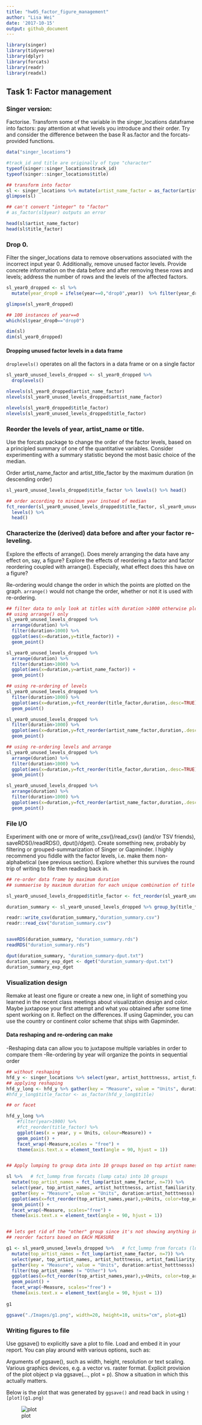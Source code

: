 ```yaml
---
title: "hw05_factor_figure_management"
author: "Lisa Wei"
date: '2017-10-15'
output: github_document
---
```


```r
library(singer)
library(tidyverse)
library(dplyr)
library(forcats)
library(readr)
library(readxl)
```


## Task 1: Factor management

### Singer version:
Factorise. Transform some of the variable in the singer_locations dataframe into factors: pay attention at what levels you introduce and their order. Try and consider the difference between the base R as.factor and the forcats-provided functions.

```r

data("singer_locations")

#track_id and title are originally of type "character"
typeof(singer::singer_locations$track_id)
typeof(singer::singer_locations$title)

## transform into factor
sl <- singer_locations %>% mutate(artist_name_factor = as_factor(artist_name), title_factor = as_factor(title))   ### as_factor() is safer
glimpse(sl)

## can't convert "integer" to "factor"
# as_factor(sl$year) outputs an error

head(sl$artist_name_factor)
head(sl$title_factor)
```


### Drop 0. 
Filter the singer_locations data to remove observations associated with the incorrect input year 0. Additionally, remove unused factor levels. Provide concrete information on the data before and after removing these rows and levels; address the number of rows and the levels of the affected factors.


```r

sl_year0_dropped <- sl %>% 
  mutate(year_drop0 = ifelse(year==0,"drop0",year))  %>% filter(year_drop0!="drop0")

glimpse(sl_year0_dropped)

## 100 instances of year==0
which(sl$year_drop0=="drop0")

dim(sl)
dim(sl_year0_dropped)
```

#### Dropping unused factor levels in a data frame

`droplevels()` operates on all the factors in a data frame or on a single factor

```r
sl_year0_unused_levels_dropped <- sl_year0_dropped %>% 
  droplevels()

nlevels(sl_year0_dropped$artist_name_factor)
nlevels(sl_year0_unused_levels_dropped$artist_name_factor)

nlevels(sl_year0_dropped$title_factor)
nlevels(sl_year0_unused_levels_dropped$title_factor)

```



### Reorder the levels of year, artist_name or title. 
Use the forcats package to change the order of the factor levels, based on a principled summary of one of the quantitative variables. Consider experimenting with a summary statistic beyond the most basic choice of the median.


Order artist_name_factor and artist_title_factor by the maximum duration (in descending order)

```r
sl_year0_unused_levels_dropped$title_factor %>% levels() %>% head()

## order according to minimum year instead of median
fct_reorder(sl_year0_unused_levels_dropped$title_factor, sl_year0_unused_levels_dropped$duration, max,.desc = TRUE) %>% 
  levels() %>% 
  head()


```


### Characterize the (derived) data before and after your factor re-leveling.

Explore the effects of arrange(). Does merely arranging the data have any effect on, say, a figure?
Explore the effects of reordering a factor and factor reordering coupled with arrange(). Especially, what effect does this have on a figure?


Re-ordering would change the order in which the points are plotted on the graph. `arrange()` would not change the order, whether or not it is used with re-ordering.


```r
## filter data to only look at titles with duration >1000 otherwise plot is too cluttered
## using arrange() only
sl_year0_unused_levels_dropped %>% 
  arrange(duration) %>% 
  filter(duration>1000) %>%
  ggplot(aes(x=duration,y=title_factor)) + 
  geom_point()

sl_year0_unused_levels_dropped %>% 
  arrange(duration) %>% 
  filter(duration>1000) %>%
  ggplot(aes(x=duration,y=artist_name_factor)) + 
  geom_point()

## using re-ordering of levels
sl_year0_unused_levels_dropped %>%
  filter(duration>1000) %>%
  ggplot(aes(x=duration,y=fct_reorder(title_factor,duration,.desc=TRUE))) + 
  geom_point()

sl_year0_unused_levels_dropped %>% 
  filter(duration>1000) %>%
  ggplot(aes(x=duration,y=fct_reorder(artist_name_factor,duration,.desc=TRUE))) + 
  geom_point()

## using re-ordering levels and arrange
sl_year0_unused_levels_dropped %>% 
  arrange(duration) %>% 
  filter(duration>1000) %>%
  ggplot(aes(x=duration,y=fct_reorder(title_factor,duration,.desc=TRUE))) + 
  geom_point()

sl_year0_unused_levels_dropped %>% 
  arrange(duration) %>% 
  filter(duration>1000) %>%
  ggplot(aes(x=duration,y=fct_reorder(artist_name_factor,duration,.desc=TRUE))) + 
  geom_point()

```



### File I/O
Experiment with one or more of write_csv()/read_csv() (and/or TSV friends), saveRDS()/readRDS(),  dput()/dget(). Create something new, probably by filtering or grouped-summarization of Singer or Gapminder. I highly recommend you fiddle with the factor levels, i.e. make them non-alphabetical (see previous section). Explore whether this survives the round trip of writing to file then reading back in.


```r
## re-order data frame by maximum duration
## summaerise by maximum duration for each unique combination of title and artist name

sl_year0_unused_levels_dropped$title_factor <- fct_reorder(sl_year0_unused_levels_dropped$title_factor, sl_year0_unused_levels_dropped$duration, max, .desc = TRUE)

duration_summary <- sl_year0_unused_levels_dropped %>% group_by(title_factor,artist_name_factor) %>% summarise(max_duration=max(duration))

readr::write_csv(duration_summary,"duration_summary.csv")
readr::read_csv("duration_summary.csv")


saveRDS(duration_summary, "duration_summary.rds")
readRDS("duration_summary.rds")

dput(duration_summary, "duration_summary-dput.txt")
duration_summary_exp_dget <- dget("duration_summary-dput.txt")
duration_summary_exp_dget

```

### Visualization design

Remake at least one figure or create a new one, in light of something you learned in the recent class meetings about visualization design and color. Maybe juxtapose your first attempt and what you obtained after some time spent working on it. Reflect on the differences. If using Gapminder, you can use the country or continent color scheme that ships with Gapminder. 


#### Data reshaping and re-ordering can make 

-Reshaping data can allow you to juxtapose multiple variables in order to compare them
-Re-ordering by year will organize the points in sequential order

```r
## without reshaping
hfd_y <- singer_locations %>% select(year, artist_hotttnesss, artist_familiarity, duration)
## applying reshaping
hfd_y_long <- hfd_y %>% gather(key = "Measure", value = "Units", duration:artist_hotttnesss)
#hfd_y_long$title_factor <- as_factor(hfd_y_long$title)

## or facet

hfd_y_long %>% 
    #filter(year>1900) %>%
    #fct_reorder(title_factor) %>%
    ggplot(aes(x = year, y = Units, colour=Measure)) + 
    geom_point() + 
    facet_wrap(~Measure,scales = "free") +
    theme(axis.text.x = element_text(angle = 90, hjust = 1))


## Apply lumping to group data into 10 groups based on top artist names

sl %>%   # fct_lummp from forcats (lump cata) into 10 groups
  mutate(top_artist_names = fct_lump(artist_name_factor, n=7)) %>%
  select(year, top_artist_names, artist_hotttnesss, artist_familiarity, duration) %>%
  gather(key = "Measure", value = "Units", duration:artist_hotttnesss) %>%
  ggplot(aes(x=fct_reorder(top_artist_names,year),y=Units, color=top_artist_names)) +
  geom_point() +
  facet_wrap(~Measure, scales="free") +
  theme(axis.text.x = element_text(angle = 90, hjust = 1))


## lets get rid of the "other" group since it's not showing anything informative and just focus on the top 10 artists
## reorder factors based on EACH MEASURE

g1 <- sl_year0_unused_levels_dropped %>%   # fct_lummp from forcats (lump cata)
  mutate(top_artist_names = fct_lump(artist_name_factor, n=7)) %>%
  select(year, top_artist_names, artist_hotttnesss, artist_familiarity, duration) %>%
  gather(key = "Measure", value = "Units", duration:artist_hotttnesss) %>%
  filter(top_artist_names != "Other") %>%
  ggplot(aes(x=fct_reorder(top_artist_names,year),y=Units, color=top_artist_names)) +
  geom_point() +
  facet_wrap(~Measure, scales="free") +
  theme(axis.text.x = element_text(angle = 90, hjust = 1))
  
g1

ggsave("./Images/g1.png", width=20, height=10, units="cm", plot=g1)

```


### Writing figures to file
Use ggsave() to explicitly save a plot to file. Load and embed it in your report. You can play around with various options, such as:

Arguments of ggsave(), such as width, height, resolution or text scaling.
Various graphics devices, e.g. a vector vs. raster format.
Explicit provision of the plot object p via ggsave(..., plot = p). Show a situation in which this actually matters.

Below is the plot that was generated by `ggsave()` and read back in using `![plot](g1.png)`

![plot](g1.png)

```r

```


